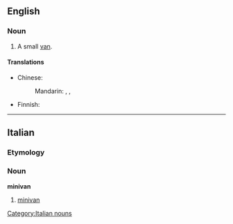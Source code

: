 ==English==
{{wikipedia}}

===Noun===
{{en-noun}}

# A small [[van]].

====Translations====
{{trans-top|small van}}
* Chinese:
*: Mandarin: {{t|zh|多功能休旅車|sc=Hani}}, {{t|zh|多功能休旅车|tr=duōgōngnéng xiūlǚchē|sc=Hani}}, {{i|slang}} {{t|zh|微面|tr=wēimiàn|sc=Hani}}
{{trans-mid}}
* Finnish: {{t|fi|tila-auto}}
{{trans-bottom}}

----

==Italian==

===Etymology===
{{etyl|en|it}} {{prefix|mini|van|lang=it}}

===Noun===
'''minivan''' {{m|inv}}

# [[#English|minivan]]

[[Category:Italian nouns]]